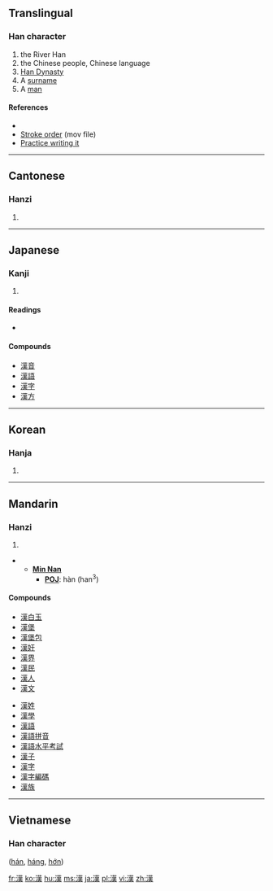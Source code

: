 {{also|汉}}<!-- may be replaced by zh-forms -->
==Translingual==
<!-- Doesn’t exist yet: {{stroke order|strokes=13}} -->

===Han character===
{{Han char|rn=85|rad=水|as=11|sn=14|four=3413<sub>4</sub>|canj=水廿中人 (ETLO)}}

# the River Han
# the Chinese people, Chinese language
# [[w:Han Dynasty|Han Dynasty]]
# A [[surname]]
# A [[man]]

====References====
* {{Han ref|kx=0646.170|dkj=18068|dj=1055.150|hdz=31713.090|uh=6F22|ud=28450|bh=BA7E|bd=47742}}
* [http://web.mit.edu/jpnet/ji/movies/2033.mov Stroke order] (mov file)
* [http://web.mit.edu/jpnet/ji/data/2033.html Practice writing it]

----

==Cantonese==

===Hanzi===
{{yue-hanzi|jyut=|y=hon3}}

# {{defn|Cantonese|sort=水11}}

----

==Japanese==

===Kanji===
{{ja-kanji|grade=3|rs=水11}}

# {{defn|Japanese}}

====Readings====
* {{ja-readings|on=[[かん]] ([[kan]])|kun=[[から]] ([[kara]]), [[おとこ]] ([[otoko]])}}

====Compounds====
* [[漢音]]
* [[漢語]]
* [[漢字]]
* [[漢方]]

----

==Korean==

===Hanja===
{{ko-hanja|hangeul=한|eumhun=|rv=han|mr=han|y=han}}

# {{defn|Korean|sort=水11}}

----

==Mandarin==

===Hanzi===
{{cmn-hanzi|sim=汉|pin=[[hàn]] ([[han4]])|wg=han<sup>4</sup>}}

# {{defn|Mandarin|sort=水11}}

** '''[[wikipedia:Min_Nan|Min Nan]]'''
*** '''[[wikipedia:POJ|POJ]]''': hàn (han<sup>3</sup>)

====Compounds====
{{top2}}
* [[漢白玉]]
* [[漢堡]]
* [[漢堡包]]
* [[漢奸]]
* [[漢界]]
* [[漢民]]
* [[漢人]]
* [[漢文]]
{{mid2}}
* [[漢姓]]
* [[漢學]]
* [[漢語]]
* [[漢語拼音]]
* [[漢語水平考試]]
* [[漢子]]
* [[漢字]]
* [[漢字編碼]]
* [[漢族]]
{{bottom}}

----

==Vietnamese==

===Han character===
{{vi-hantu|rs=水11}} ([[hán]], [[háng]], [[hớn]])

[[fr:漢]]
[[ko:漢]]
[[hu:漢]]
[[ms:漢]]
[[ja:漢]]
[[pl:漢]]
[[vi:漢]]
[[zh:漢]]